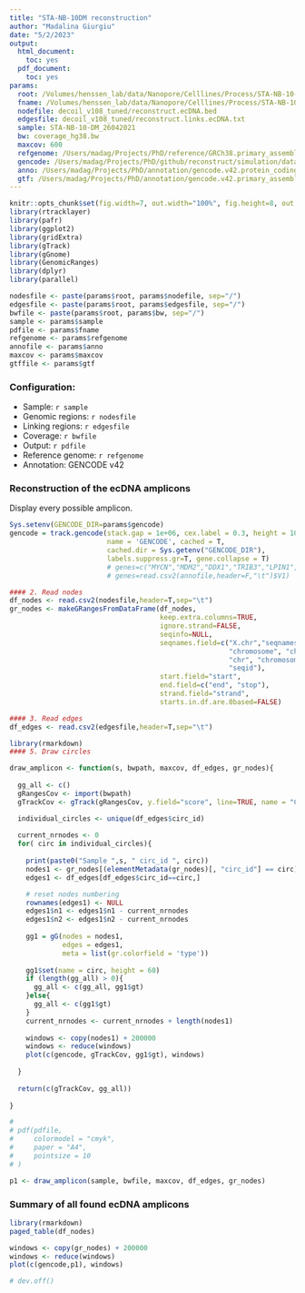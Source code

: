```yaml
---
title: "STA-NB-10DM reconstruction"
author: "Madalina Giurgiu"
date: "5/2/2023"
output:
  html_document:
    toc: yes
  pdf_document:
    toc: yes
params:
  root: /Volumes/henssen_lab/data/Nanopore/Celllines/Process/STA-NB-10-DM_26042021/hg38
  fname: /Volumes/henssen_lab/data/Nanopore/Celllines/Process/STA-NB-10-DM_26042021/hg38/decoil_v108_tuned/reconstruct.ecDNA.pdf
  nodefile: decoil_v108_tuned/reconstruct.ecDNA.bed
  edgesfile: decoil_v108_tuned/reconstruct.links.ecDNA.txt
  sample: STA-NB-10-DM_26042021
  bw: coverage_hg38.bw
  maxcov: 600
  refgenome: /Users/madag/Projects/PhD/reference/GRCh38.primary_assembly.genome.fa
  gencode: /Users/madag/Projects/PhD/github/reconstruct/simulation/data/annotation/gencode_hg38
  anno: /Users/madag/Projects/PhD/annotation/gencode.v42.protein_coding_genes.txt
  gtf: /Users/madag/Projects/PhD/annotation/gencode.v42.primary_assembly.basic.annotation.gtf
---
```


```r
knitr::opts_chunk$set(fig.width=7, out.width="100%", fig.height=8, out.height="100%")
library(rtracklayer)
library(pafr)
library(ggplot2)
library(gridExtra)
library(gTrack)
library(gGnome)
library(GenomicRanges)
library(dplyr)
library(parallel)

nodesfile <- paste(params$root, params$nodefile, sep="/")
edgesfile <- paste(params$root, params$edgesfile, sep="/")
bwfile <- paste(params$root, params$bw, sep="/")
sample <- params$sample
pdfile <- params$fname
refgenome <- params$refgenome
annofile <- params$anno
maxcov <- params$maxcov
gtffile <- params$gtf
```

### Configuration:

- Sample: `r sample`
- Genomic regions: `r nodesfile`
- Linking regions: `r edgesfile`
- Coverage: `r bwfile`
- Output: `r pdfile`
- Reference genome: `r refgenome`
- Annotation: GENCODE v42

### Reconstruction of the ecDNA amplicons

Display every possible amplicon.

```r
Sys.setenv(GENCODE_DIR=params$gencode)
gencode = track.gencode(stack.gap = 1e+06, cex.label = 0.3, height = 100,
                        name = 'GENCODE', cached = T, 
                        cached.dir = Sys.getenv("GENCODE_DIR"),
                        labels.suppress.gr=T, gene.collapse = T)
                        # genes=c("MYCN","MDM2","DDX1","TRIB3","LPIN1","NBAS","GACAT3","CDK4","CYRIA"))
                        # genes=read.csv2(annofile,header=F,"\t")$V1)
```

```r
#### 2. Read nodes 
df_nodes <- read.csv2(nodesfile,header=T,sep="\t")
gr_nodes <- makeGRangesFromDataFrame(df_nodes,
                                     keep.extra.columns=TRUE,
                                     ignore.strand=FALSE,
                                     seqinfo=NULL,
                                     seqnames.field=c("X.chr","seqnames", "seqname",
                                                      "chromosome", "chrom",
                                                      "chr", "chromosome_name",
                                                      "seqid"),
                                     start.field="start",
                                     end.field=c("end", "stop"),
                                     strand.field="strand",
                                     starts.in.df.are.0based=FALSE)

#### 3. Read edges
df_edges <- read.csv2(edgesfile,header=T,sep="\t")

```

```r

library(rmarkdown)
#### 5. Draw circles

draw_amplicon <- function(s, bwpath, maxcov, df_edges, gr_nodes){
  
  gg_all <- c()
  gRangesCov <- import(bwpath)
  gTrackCov <- gTrack(gRangesCov, y.field="score", line=TRUE, name = "COV", y0=0, y1=maxcov, height=60)

  individual_circles <- unique(df_edges$circ_id)
  
  current_nrnodes <- 0
  for( circ in individual_circles){
    
    print(paste0("Sample ",s, " circ_id ", circ))
    nodes1 <- gr_nodes[(elementMetadata(gr_nodes)[, "circ_id"] == circ)]
    edges1 <- df_edges[df_edges$circ_id==circ,]

    # reset nodes numbering 
    rownames(edges1) <- NULL
    edges1$n1 <- edges1$n1 - current_nrnodes
    edges1$n2 <- edges1$n2 - current_nrnodes
    
    gg1 = gG(nodes = nodes1, 
             edges = edges1, 
             meta = list(gr.colorfield = 'type'))
    
    gg1$set(name = circ, height = 60)
    if (length(gg_all) > 0){
      gg_all <- c(gg_all, gg1$gt)
    }else{
      gg_all <- c(gg1$gt)
    }
    current_nrnodes <- current_nrnodes + length(nodes1)
    
    windows <- copy(nodes1) + 200000
    windows <- reduce(windows)
    plot(c(gencode, gTrackCov, gg1$gt), windows)
  
  }
  
  return(c(gTrackCov, gg_all))
  
}

# 
# pdf(pdfile,
#     colormodel = "cmyk",
#     paper = "A4",
#     pointsize = 10
# )

p1 <- draw_amplicon(sample, bwfile, maxcov, df_edges, gr_nodes)

```

### Summary of all found ecDNA amplicons

```r
library(rmarkdown)
paged_table(df_nodes)
```

```r
windows <- copy(gr_nodes) + 200000
windows <- reduce(windows)
plot(c(gencode,p1), windows)

# dev.off()

```